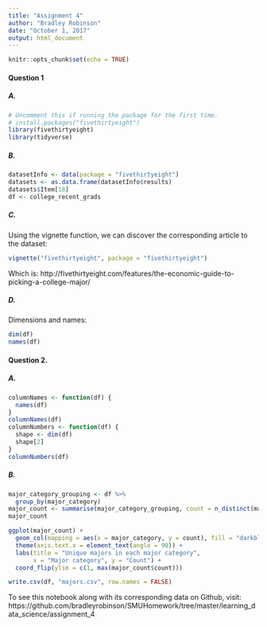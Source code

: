 ```yaml
---
title: "Assignment 4"
author: "Bradley Robinson"
date: "October 1, 2017"
output: html_document
---
```


```r
knitr::opts_chunk$set(echo = TRUE)
```

#### Question 1
##### A.
```r
# Uncomment this if running the package for the first time.
# install.packages("fivethirtyeight")
library(fivethirtyeight)
library(tidyverse)
```
##### B.
```r
datasetInfo <- data(package = "fivethirtyeight")
datasets <- as.data.frame(datasetInfo$results)
datasets$Item[18]
df <- college_recent_grads
```
##### C.
Using the vignette function, we can discover the corresponding article to the dataset:
```r
vignette("fivethirtyeight", package = "fivethirtyeight")
```
Which is: http://fivethirtyeight.com/features/the-economic-guide-to-picking-a-college-major/

##### D.
Dimensions and names:
```r
dim(df)
names(df)
```
#### Question 2.
##### A.
```r
columnNames <- function(df) {
  names(df)
}
columnNames(df)
columnNumbers <- function(df) {
  shape <- dim(df)
  shape[2]
}
columnNumbers(df)
```
##### B.
```r
major_category_grouping <- df %>%
  group_by(major_category)
major_count <- summarise(major_category_grouping, count = n_distinct(major))
major_count
```

```r
ggplot(major_count) +
  geom_col(mapping = aes(x = major_category, y = count), fill = "darkblue", color="black") +
  theme(axis.text.x = element_text(angle = 90)) +
  labs(title = "Unique majors in each major category",
       x = "Major category", y = "Count") + 
  coord_flip(ylim = c(1, max(major_count$count)))
```

```r
write.csv(df, "majors.csv", row.names = FALSE)
```

To see this notebook along with its corresponding data on Github, visit: 
https://github.com/bradleyrobinson/SMUHomework/tree/master/learning_data_science/assignment_4